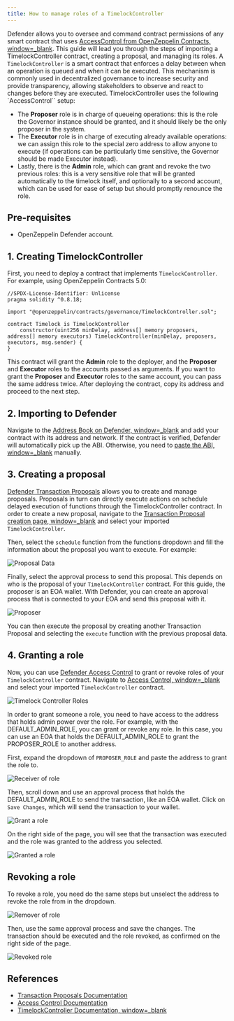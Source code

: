 ```yaml
---
title: How to manage roles of a TimelockController
---
```


Defender allows you to oversee and command contract permissions of any smart contract that uses [AccessControl from OpenZeppelin Contracts, window=_blank](https://docs.openzeppelin.com/contracts/api/access#AccessControl). This guide will lead you through the steps of importing a TimelockController contract, creating a proposal, and managing its roles. A `TimelockController` is a smart contract that enforces a delay between when an operation is queued and when it can be executed. This mechanism is commonly used in decentralized governance to increase security and provide transparency, allowing stakeholders to observe and react to changes before they are executed. TimelockController uses the following `AccessControl`` setup:

* The **Proposer** role is in charge of queueing operations: this is the role the Governor instance should be granted, and it should likely be the only proposer in the system.
* The **Executor** role is in charge of executing already available operations: we can assign this role to the special zero address to allow anyone to execute (if operations can be particularly time sensitive, the Governor should be made Executor instead).
* Lastly, there is the **Admin** role, which can grant and revoke the two previous roles: this is a very sensitive role that will be granted automatically to the timelock itself, and optionally to a second account, which can be used for ease of setup but should promptly renounce the role.

## Pre-requisites

* OpenZeppelin Defender account.

## 1. Creating TimelockController

First, you need to deploy a contract that implements `TimelockController`. For example, using OpenZeppelin Contracts 5.0:

```solidity
//SPDX-License-Identifier: Unlicense
pragma solidity ^0.8.18;

import "@openzeppelin/contracts/governance/TimelockController.sol";

contract Timelock is TimelockController
    constructor(uint256 minDelay, address[] memory proposers, address[] memory executors) TimelockController(minDelay, proposers, executors, msg.sender) {
}
```

This contract will grant the **Admin** role to the deployer, and the **Proposer** and **Executor** roles to the accounts passed as arguments. If you want to grant the **Proposer** and **Executor** roles to the same account, you can pass the same address twice. After deploying the contract, copy its address and proceed to the next step.

## 2. Importing to Defender

Navigate to the [Address Book on Defender, window=_blank](https://defender.openzeppelin.com/v2/#/address-book/new) and add your contract with its address and network. If the contract is verified, Defender will automatically pick up the ABI. Otherwise, you need to [paste the ABI, window=_blank](https://gist.github.com/mverzilli/a35ab1b5bd7039167cc9270e9fd60632) manually.

## 3. Creating a proposal

[Defender Transaction Proposals](module/transaction-proposals) allows you to create and manage proposals. Proposals in turn can directly execute actions on schedule delayed execution of functions through the TimelockController contract. In order to create a new proposal, navigate to the [Transaction Proposal creation page, window=_blank](https://defender.openzeppelin.com/v2/#/transaction-proposals/new?) and select your imported `TimelockController`.

Then, select the `schedule` function from the functions dropdown and fill the information about the proposal you want to execute. For example:

![Proposal Data](/defender/guide-timelock-roles-schedule.png)

Finally, select the approval process to send this proposal. This depends on who is the proposal of your `TimelockController` contract. For this guide, the proposer is an EOA wallet. With Defender, you can create an approval process that is connected to your EOA and send this proposal with it.

![Proposer](/defender/guide-timelock-proposer.png)

You can then execute the proposal by creating another Transaction Proposal and selecting the `execute` function with the previous proposal data.

## 4. Granting a role

Now, you can use [Defender Access Control](module/access-control) to grant or revoke roles of your `TimelockController` contract. Navigate to [Access Control, window=_blank](https://defender.openzeppelin.com/v2/#/access-control/contracts) and select your imported `TimelockController` contract.

![Timelock Controller Roles](/defender/guide-timelock-roles.png)

In order to grant someone a role, you need to have access to the address that holds admin power over the role. For example, with the DEFAULT_ADMIN_ROLE, you can grant or revoke any role. In this case, you can use an EOA that holds the DEFAULT_ADMIN_ROLE to grant the PROPOSER_ROLE to another address.

First, expand the dropdown of `PROPOSER_ROLE` and paste the address to grant the role to.

![Receiver of role](/defender/guide-timelock-role-receiver.png)

Then, scroll down and use an approval process that holds the DEFAULT_ADMIN_ROLE to send the transaction, like an EOA wallet. Click on `Save Changes`, which will send the transaction to your wallet.

![Grant a role](/defender/guide-timelock-roles-grant.png)

On the right side of the page, you will see that the transaction was executed and the role was granted to the address you selected.

![Granted a role](/defender/guide-timelock-roles-granted.png)

## Revoking a role

To revoke a role, you need do the same steps but unselect the address to revoke the role from in the dropdown.

![Remover of role](/defender/guide-timelock-role-remover.png)

Then, use the same approval process and save the changes. The transaction should be executed and the role revoked, as confirmed on the right side of the page.

![Revoked role](/defender/guide-timelock-role-revoked.png)

## References

* [Transaction Proposals Documentation](module/transaction-proposals)
* [Access Control Documentation](:module/access-control.adoc)
* [TimelockController Documentation, window=_blank](https://docs.openzeppelin.com/contracts/governance#timelock)
